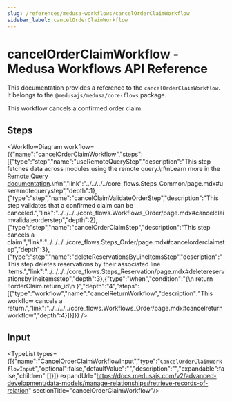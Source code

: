 ```yaml
---
slug: /references/medusa-workflows/cancelOrderClaimWorkflow
sidebar_label: cancelOrderClaimWorkflow
---
```



# cancelOrderClaimWorkflow - Medusa Workflows API Reference

This documentation provides a reference to the `cancelOrderClaimWorkflow`. It belongs to the `@medusajs/medusa/core-flows` package.

This workflow cancels a confirmed order claim.

## Steps

<WorkflowDiagram workflow={{"name":"cancelOrderClaimWorkflow","steps":[{"type":"step","name":"useRemoteQueryStep","description":"This step fetches data across modules using the remote query.\n\nLearn more in the [Remote Query documentation](https://docs.medusajs.com/v2/advanced-development/modules/remote-query).\n\n","link":"../../../../core_flows.Steps_Common/page.mdx#useremotequerystep","depth":1},{"type":"step","name":"cancelClaimValidateOrderStep","description":"This step validates that a confirmed claim can be canceled.","link":"../../../../core_flows.Workflows_Order/page.mdx#cancelclaimvalidateorderstep","depth":2},{"type":"step","name":"cancelOrderClaimStep","description":"This step cancels a claim.","link":"../../../../core_flows.Steps_Order/page.mdx#cancelorderclaimstep","depth":3},{"type":"step","name":"deleteReservationsByLineItemsStep","description":"This step deletes reservations by their associated line items.","link":"../../../../core_flows.Steps_Reservation/page.mdx#deletereservationsbylineitemsstep","depth":3},{"type":"when","condition":"{\n      return !!orderClaim.return_id\n    }","depth":"4","steps":[{"type":"workflow","name":"cancelReturnWorkflow","description":"This workflow cancels a return.","link":"../../../../core_flows.Workflows_Order/page.mdx#cancelreturnworkflow","depth":4}]}]}} />

## Input

<TypeList types={[{"name":"CancelOrderClaimWorkflowInput","type":"`CancelOrderClaimWorkflowInput`","optional":false,"defaultValue":"","description":"","expandable":false,"children":[]}]} expandUrl="https://docs.medusajs.com/v2/advanced-development/data-models/manage-relationships#retrieve-records-of-relation" sectionTitle="cancelOrderClaimWorkflow"/>
